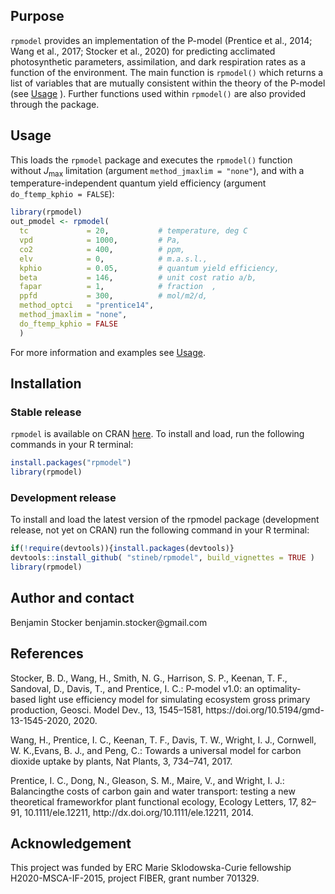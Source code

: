 ## Purpose

`rpmodel` provides an implementation of the P-model (Prentice et al., 2014; Wang et al., 2017; Stocker et al., 2020) for predicting acclimated photosynthetic parameters, assimilation, and dark respiration rates as a function of the environment. The main function is `rpmodel()` which returns a list of variables that are mutually consistent within the theory of the P-model (see [Usage](./articles/usage.html) ). Further functions used within `rpmodel()` are also provided through the package.

## Usage

This loads the `rpmodel` package and executes the `rpmodel()` function without $J_{\text{max}}$ limitation (argument `method_jmaxlim = "none"`), and with a temperature-independent quantum yield efficiency (argument `do_ftemp_kphio = FALSE`):
```r
library(rpmodel)
out_pmodel <- rpmodel( 
  tc             = 20,           # temperature, deg C
  vpd            = 1000,         # Pa,
  co2            = 400,          # ppm,
  elv            = 0,            # m.a.s.l.,
  kphio          = 0.05,         # quantum yield efficiency,
  beta           = 146,          # unit cost ratio a/b,
  fapar          = 1,            # fraction  ,
  ppfd           = 300,          # mol/m2/d,
  method_optci   = "prentice14",
  method_jmaxlim = "none",
  do_ftemp_kphio = FALSE 
  )
```

For more information and examples see [Usage](./articles/usage.html).

## Installation

### Stable release
`rpmodel` is available on CRAN [here](https://CRAN.R-project.org/package=rpmodel). To install and load, run the following commands in your R terminal:
```r
install.packages("rpmodel")
library(rpmodel)
```

### Development release
To install and load the latest version of the rpmodel package (development release, not yet on CRAN) run the following command in your R terminal: 
```r
if(!require(devtools)){install.packages(devtools)}
devtools::install_github( "stineb/rpmodel", build_vignettes = TRUE )
library(rpmodel)
```

## Author and contact

Benjamin Stocker
benjamin.stocker@gmail.com


## References

Stocker, B. D., Wang, H., Smith, N. G., Harrison, S. P., Keenan, T. F., Sandoval, D., Davis, T., and Prentice, I. C.: P-model v1.0: an optimality-based light use efficiency model for simulating ecosystem gross primary production, Geosci. Model Dev., 13, 1545–1581, https://doi.org/10.5194/gmd-13-1545-2020, 2020.

Wang, H., Prentice, I. C., Keenan, T. F., Davis, T. W., Wright, I. J., Cornwell, W. K.,Evans, B. J., and Peng, C.:  Towards a universal model for carbon dioxide uptake by plants, Nat Plants, 3, 734–741, 2017.

Prentice,  I. C.,  Dong,  N.,  Gleason,  S. M.,  Maire,  V.,  and Wright,  I. J.:  Balancingthe costs of carbon gain and water transport:  testing a new theoretical frameworkfor  plant  functional  ecology, Ecology  Letters,  17,  82–91, 10.1111/ele.12211, http://dx.doi.org/10.1111/ele.12211, 2014.


## Acknowledgement

This project was funded by ERC Marie Sklodowska-Curie fellowship H2020-MSCA-IF-2015, project FIBER, grant number 701329.
